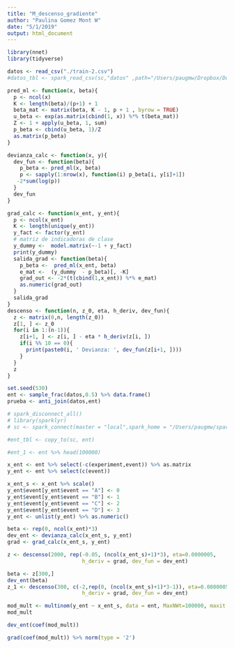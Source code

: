 ```yaml
---
title: "M_descenso_gradiente"
author: "Paulina Gomez Mont W"
date: "5/1/2019"
output: html_document
---
```

```r
library(nnet)
library(tidyverse)
```


```r
datos <- read_csv("./train-2.csv")
#datos_tbl <- spark_read_csv(sc,"datos" ,path="/Users/paugmw/Dropbox/Documentos windows/Documentos/ITAM/2_Semestre/Metodos num y optimizacion/Proyecto_final/train-2.csv",header=TRUE)
```

```r
pred_ml <- function(x, beta){
  p <- ncol(x)
  K <- length(beta)/(p+1) + 1
  beta_mat <- matrix(beta, K - 1, p + 1 , byrow = TRUE)
  u_beta <- exp(as.matrix(cbind(1, x)) %*% t(beta_mat))
  Z <- 1 + apply(u_beta, 1, sum)
  p_beta <- cbind(u_beta, 1)/Z
  as.matrix(p_beta)
}

devianza_calc <- function(x, y){
  dev_fun <- function(beta){
    p_beta <- pred_ml(x, beta)
    p <- sapply(1:nrow(x), function(i) p_beta[i, y[i]+1])
   -2*sum(log(p))
  }
  dev_fun
}

grad_calc <- function(x_ent, y_ent){
  p <- ncol(x_ent)
  K <- length(unique(y_ent)) 
  y_fact <- factor(y_ent) 
  # matriz de indicadoras de clase
  y_dummy <-  model.matrix(~-1 + y_fact)
  print(y_dummy)
  salida_grad <- function(beta){
    p_beta <-  pred_ml(x_ent, beta)
    e_mat <-  (y_dummy  - p_beta)[, -K]
    grad_out <- -2*(t(cbind(1,x_ent)) %*% e_mat)
    as.numeric(grad_out)
  }
  salida_grad
}
descenso <- function(n, z_0, eta, h_deriv, dev_fun){
  z <- matrix(0,n, length(z_0))
  z[1, ] <- z_0
  for(i in 1:(n-1)){
    z[i+1, ] <- z[i, ] - eta * h_deriv(z[i, ])
    if(i %% 10 == 0){
      print(paste0(i, ' Devianza: ', dev_fun(z[i+1, ])))
    }
  }
  z
}
```

```r
set.seed(530)
ent <- sample_frac(datos,0.5) %>% data.frame()
prueba <- anti_join(datos,ent)

```

```r
# spark_disconnect_all()
# library(sparklyr)
# sc <- spark_connect(master = "local",spark_home = "/Users/paugmw/spark/spark-2.4.0-bin-hadoop2.7")
```
```r
#ent_tbl <- copy_to(sc, ent)
```


```r
#ent_1 <- ent %>% head(100000)

```

```r
x_ent <- ent %>% select(-c(experiment,event)) %>% as.matrix
y_ent <- ent %>% select(c(event)) 

x_ent_s <- x_ent %>% scale()
y_ent$event[y_ent$event == "A"] <- 0
y_ent$event[y_ent$event == "B"] <- 1
y_ent$event[y_ent$event == "C"] <- 2
y_ent$event[y_ent$event == "D"] <- 3
y_ent <- unlist(y_ent) %>% as.numeric()

beta <- rep(0, ncol(x_ent)*3)
dev_ent <- devianza_calc(x_ent_s, y_ent)
grad <- grad_calc(x_ent_s, y_ent)


```

```r
z <- descenso(2000, rep(-0.05, (ncol(x_ent_s)+1)*3), eta=0.0000005, 
                        h_deriv = grad, dev_fun = dev_ent)
```
```r
beta <- z[300,]
dev_ent(beta)
z_1 <- descenso(300, c(-2,rep(0, (ncol(x_ent_s)+1)*3-1)), eta=0.0000005, 
                        h_deriv = grad, dev_fun = dev_ent)

```




```r

mod_mult <- multinom(y_ent ~ x_ent_s, data = ent, MaxNWt=100000, maxit = 0)
mod_mult
```


```r
dev_ent(coef(mod_mult))
```


```r
grad(coef(mod_mult)) %>% norm(type = '2')
```


